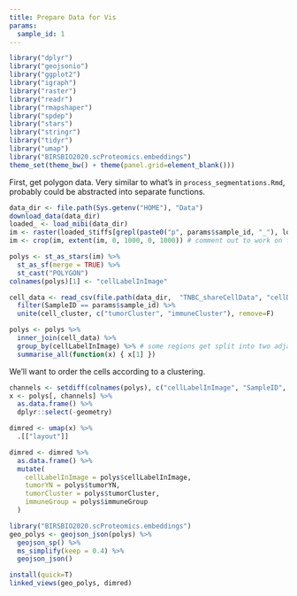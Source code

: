 ```yaml
---
title: Prepare Data for Vis
params:
  sample_id: 1
---
```


```r
library("dplyr")
library("geojsonio")
library("ggplot2")
library("igraph")
library("raster")
library("readr")
library("rmapshaper")
library("spdep")
library("stars")
library("stringr")
library("tidyr")
library("umap")
library("BIRSBIO2020.scProteomics.embeddings")
theme_set(theme_bw() + theme(panel.grid=element_blank()))
```

First, get polygon data. Very similar to what's in `process_segmentations.Rmd`,
probably could be abstracted into separate functions.

```r
data_dir <- file.path(Sys.getenv("HOME"), "Data")
download_data(data_dir)
loaded_ <- load_mibi(data_dir)
im <- raster(loaded_$tiffs[grepl(paste0("p", params$sample_id, "_"), loaded_$tiffs)])
im <- crop(im, extent(im, 0, 1000, 0, 1000)) # comment out to work on full data

polys <- st_as_stars(im) %>%
  st_as_sf(merge = TRUE) %>%
  st_cast("POLYGON")
colnames(polys)[1] <- "cellLabelInImage"

cell_data <- read_csv(file.path(data_dir,  "TNBC_shareCellData", "cellData.csv")) %>%
  filter(SampleID == params$sample_id) %>%
  unite(cell_cluster, c("tumorCluster", "immuneCluster"), remove=F)

polys <- polys %>%
  inner_join(cell_data) %>%
  group_by(cellLabelInImage) %>% # some regions get split into two adjacent polys --> merge
  summarise_all(function(x) { x[1] })
```

We'll want to order the cells according to a clustering.

```r
channels <- setdiff(colnames(polys), c("cellLabelInImage", "SampleID", "cellSize", "Background", "tumorYN", "cell_cluster", "tumorCluster", "Group", "immuneCluster", "immuneGroup", "geometry"))
x <- polys[, channels] %>%
  as.data.frame() %>%
  dplyr::select(-geometry)

dimred <- umap(x) %>%
  .[["layout"]]

dimred <- dimred %>%
  as.data.frame() %>%
  mutate(
    cellLabelInImage = polys$cellLabelInImage,
    tumorYN = polys$tumorYN,
    tumorCluster = polys$tumorCluster,
    immuneGroup = polys$immuneGroup
  )
```

```r
library("BIRSBIO2020.scProteomics.embeddings")
geo_polys <- geojson_json(polys) %>%
  geojson_sp() %>%
  ms_simplify(keep = 0.4) %>%
  geojson_json()

install(quick=T)
linked_views(geo_polys, dimred)
```
